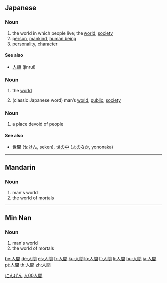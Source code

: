 ==Japanese==
{{ja-kanjitab|人|間}}

===Noun===
{{ja-noun|k|hira=にんげん|rom=ningen}}

# the world in which people live; the [[world]], [[society]]
# [[person]], [[mankind]], [[human being]]
# [[personality]], [[character]]

====See also====
* [[人類]] (jinrui)

===Noun===
{{ja-noun|k|hira=じんかん|rom=jinkan|hidx=しんかん'}}
# {{archaic|lang=ja|skey=しんかん}} the [[world]]
# (classic Japanese word) man’s [[world]], [[public]], [[society]]

===Noun===
{{ja-noun|k|hira=ひとま|rom=hitoma|hidx=ひとま}}

# a place devoid of people

====See also====
* [[世間]] ([[せけん]], seken), [[世の中]] ([[よのなか]], yononaka)

[[Category:1000 Japanese basic words|にんげん]]

----

==Mandarin==
{{zh-forms|[[人间]]|[[人]][[間]]}}

===Noun===
{{cmn-noun|t|pin=rénjīan|pint=ren2jian1|tra=人間|sim=人间|rs=人00}}

# man's world
# the world of mortals

[[Category:zh-tw:Intermediate Mandarin|人00人間]]

----

==Min Nan==
{{zh-forms|[[人间]]|[[人]][[間]]}}

===Noun===
{{nan-noun|t|poj=jîn-kan|pojt=jin5kan1|tra=人間|sim=人间|rs=人00}}

# man's world
# the world of mortals

[[be:人間]]
[[de:人間]]
[[es:人間]]
[[fr:人間]]
[[ku:人間]]
[[lo:人間]]
[[lt:人間]]
[[li:人間]]
[[hu:人間]]
[[ja:人間]]
[[pt:人間]]
[[th:人間]]
[[zh:人間]]